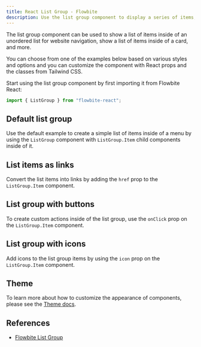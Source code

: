 ```yaml
---
title: React List Group - Flowbite
description: Use the list group component to display a series of items, buttons or links inside a single element
---
```


The list group component can be used to show a list of items inside of an unordered list for website navigation, show a list of items inside of a card, and more.

You can choose from one of the examples below based on various styles and options and you can customize the component with React props and the classes from Tailwind CSS.

Start using the list group component by first importing it from Flowbite React:

```jsx
import { ListGroup } from "flowbite-react";
```

## Default list group

Use the default example to create a simple list of items inside of a menu by using the `ListGroup` component with `ListGroup.Item` child components inside of it.

<Example name="listGroup.root" />

## List items as links

Convert the list items into links by adding the `href` prop to the `ListGroup.Item` component.

<Example name="listGroup.itemsAsLink" />

## List group with buttons

To create custom actions inside of the list group, use the `onClick` prop on the `ListGroup.Item` component.

<Example name="listGroup.withButtons" />

## List group with icons

Add icons to the list group items by using the `icon` prop on the `ListGroup.Item` component.

<Example name="listGroup.withIcons" />

## Theme

To learn more about how to customize the appearance of components, please see the [Theme docs](/docs/customize/theme).

<Theme name="listGroup" />

## References

- [Flowbite List Group](https://flowbite.com/docs/components/list-group/)
